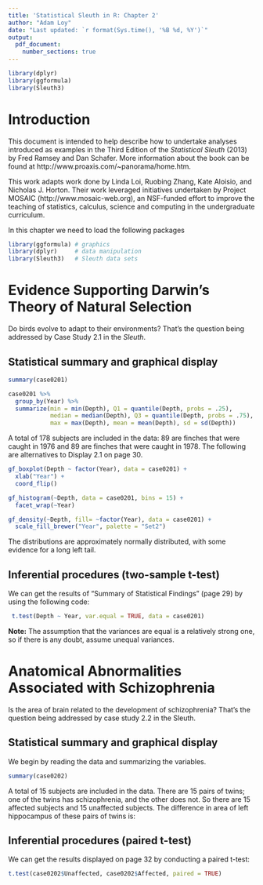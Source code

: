 ```yaml
---
title: 'Statistical Sleuth in R: Chapter 2'
author: "Adam Loy"
date: "Last updated: `r format(Sys.time(), '%B %d, %Y')`"
output: 
  pdf_document:
    number_sections: true
---
```


```r
library(dplyr)
library(ggformula)
library(Sleuth3)
```


# Introduction

This document is intended to help describe how to undertake analyses introduced as examples in the Third Edition of the *Statistical Sleuth* (2013) by Fred Ramsey and Dan Schafer. More information about the book can be found at http://www.proaxis.com/~panorama/home.htm.  

This work adapts work done by Linda Loi, Ruobing Zhang, Kate Aloisio, and Nicholas J. Horton. Their work leveraged initiatives undertaken by Project MOSAIC (http://www.mosaic-web.org), an NSF-funded effort to improve the teaching of statistics, calculus, science and computing in the undergraduate curriculum. 

In this chapter we need to load the following packages

```r
library(ggformula) # graphics
library(dplyr)     # data manipulation
library(Sleuth3)   # Sleuth data sets
```


# Evidence Supporting Darwin’s Theory of Natural Selection

Do birds evolve to adapt to their environments? That’s the question being addressed by Case
Study 2.1 in the *Sleuth*.

## Statistical summary and graphical display

```r
summary(case0201)
```

```r
case0201 %>%
  group_by(Year) %>%
  summarize(min = min(Depth), Q1 = quantile(Depth, probs = .25),
            median = median(Depth), Q3 = quantile(Depth, probs = .75),
            max = max(Depth), mean = mean(Depth), sd = sd(Depth))
```

A total of 178 subjects are included in the data: 89 are finches that were caught in 1976 and
89 are finches that were caught in 1978. The following are alternatives to Display 2.1 on page 30.

```r
gf_boxplot(Depth ~ factor(Year), data = case0201) + 
  xlab("Year") +
  coord_flip()
```

```r
gf_histogram(~Depth, data = case0201, bins = 15) +
  facet_wrap(~Year)
```

```r
gf_density(~Depth, fill= ~factor(Year), data = case0201) +
  scale_fill_brewer("Year", palette = "Set2")
```

The distributions are approximately normally distributed, with some evidence for a long left tail.


## Inferential procedures (two-sample t-test)

We can get the results of “Summary of Statistical Findings” (page 29) by using the following code:

```r
 t.test(Depth ~ Year, var.equal = TRUE, data = case0201)
```


**Note:** The assumption that the variances are equal is a relatively strong one, so if there is any doubt, assume unequal variances.


# Anatomical Abnormalities Associated with Schizophrenia

Is the area of brain related to the development of schizophrenia? That’s the question being addressed
by case study 2.2 in the Sleuth.

##  Statistical summary and graphical display

We begin by reading the data and summarizing the variables.

```r
summary(case0202)
```

A total of 15 subjects are included in the data. There are 15 pairs of twins; one of the twins has
schizophrenia, and the other does not. So there are 15 affected subjects and 15 unaffected subjects.
The difference in area of left hippocampus of these pairs of twins is:

## Inferential procedures (paired t-test)

We can get the results displayed on page 32 by conducting a paired t-test:

```r
t.test(case0202$Unaffected, case0202$Affected, paired = TRUE)
```

